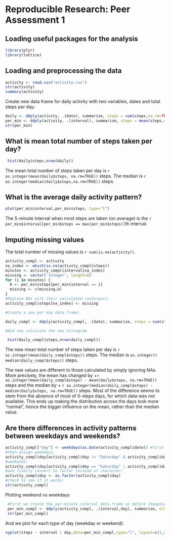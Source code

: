 # Reproducible Research: Peer Assessment 1

## Loading useful packages for the analysis
```r
library(plyr)
library(lattice)
```
## Loading and preprocessing the data

```r
activity <- read.csv("activity.csv")
str(activity)
summary(activity)
```

Create new data frame for daily activity with two variables, dates and total steps per day:

```r
daily <- ddply(activity, .(date), summarise, steps = sum(steps,na.rm=TRUE))
per_min <- ddply(activity, .(interval), summarise, steps = mean(steps,na.rm=TRUE))
str(per_min)
```

## What is mean total number of steps taken per day?

```r
 hist(daily$steps,nrow(daily))
```

The mean total number of steps taken per day is `r as.integer(mean(daily$steps, na.rm=TRUE))` steps. The median is `r as.integer(median(daily$steps,na.rm=TRUE))` steps.

## What is the average daily activity pattern?

```r
plot(per_min$interval,per_min$steps, type="l")
```

The 5-minute interval when most steps are taken (on average) is the `r per_min$interval[per_min$steps == max(per_min$steps)]`th interval.

## Imputing missing values

The total number of missing values is `r sum(is.na(activity))`.

```r
activity_compl <- activity
na_index <- which(is.na(activity_compl$steps))
minutes <- activity_compl$interval[na_index]
missing <- vector('integer', length=0)
for (i in minutes) {
  b <- per_min$steps[per_min$interval == i]
  missing <- c(missing,b)
}
#Replace NAs with their calculated couterpars:
activity_compl$steps[na_index] <- missing

#Create a new per day data.frame:

daily_compl <- ddply(activity_compl, .(date), summarise, steps = sum(steps,na.rm=TRUE))

#And now calculate the new histogram

 hist(daily_compl$steps,nrow(daily_compl))
```

The new mean total number of steps taken per day is `r as.integer(mean(daily_compl$steps))` steps. The median is `as.integer(r median(daily_compl$steps))` steps.

The new values are different to those calculated by simply ignoring NAs. More precisely, the mean has changed by +`r as.integer(mean(daily_compl$steps) - mean(daily$steps, na.rm=TRUE))` steps and the median by + `r as.integer(median(daily_compl$steps) - median(daily$steps, na.rm=TRUE))` steps. Most of the difference seems to stem from the absence of most of 0-steps days, for which data was not available. This ends up making the distribution across the days look more "normal", hence the bigger influence on the mean, rather than the median value.

## Are there differences in activity patterns between weekdays and weekends?

```r
activity_compl["day"] <- weekdays(as.Date(activity_compl$date)) #first assign days
#then assign weekdays:
activity_compl$day[activity_compl$day != "Saturday" & activity_compl$day != "Sunday"] <- "weekday"
#weekends:
activity_compl$day[activity_compl$day == "Saturday" | activity_compl$day == "Sunday"] <- "weekend"
#and finally convert to factor instead of character:
activity_compl$day <- as.factor(activity_compl$day)
#check to see if it works:
str(activity_compl)
```
Plotting weekend vs weekdays
 
```r
 #First we create the per-minute interval data frame as before (keeping also the day type variable):
 per_min_compl <- ddply(activity_compl, .(interval,day), summarise, steps = mean(steps))
 str(per_min_compl)
```

And we plot for each type of day (weekday or weekend):

```r
xyplot(steps ~ interval | day,data=per_min_compl,type="l", layout=c(1,2))
```